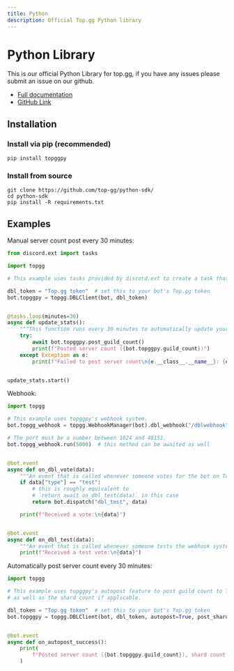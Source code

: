```yaml
---
title: Python
description: Official Top.gg Python library
---
```


# Python Library

This is our official Python Library for top.gg, if you have any issues please submit an issue on our github.

- [Full documentation](https://topggpy.rtfd.io/)
- [GitHub Link](https://github.com/top-gg/python-sdk)

## Installation

### Install via pip (recommended)

```
pip install topggpy
```
      
### Install from source

```
git clone https://github.com/top-gg/python-sdk/
cd python-sdk
pip install -R requirements.txt
```

## Examples

Manual server count post every 30 minutes:
```py
from discord.ext import tasks

import topgg

# This example uses tasks provided by discord.ext to create a task that posts guild count to Top.gg every 30 minutes.

dbl_token = "Top.gg token"  # set this to your bot's Top.gg token
bot.topggpy = topgg.DBLClient(bot, dbl_token)


@tasks.loop(minutes=30)
async def update_stats():
    """This function runs every 30 minutes to automatically update your server count."""
    try:
        await bot.topggpy.post_guild_count()
        print(f"Posted server count ({bot.topggpy.guild_count})")
    except Exception as e:
        print(f"Failed to post server count\n{e.__class__.__name__}: {e}")


update_stats.start()
```

Webhook:
```py
import topgg

# This example uses topggpy's webhook system.
bot.topgg_webhook = topgg.WebhookManager(bot).dbl_webhook("/dblwebhook", "password")

# The port must be a number between 1024 and 49151.
bot.topgg_webhook.run(5000)  # this method can be awaited as well


@bot.event
async def on_dbl_vote(data):
    """An event that is called whenever someone votes for the bot on Top.gg."""
    if data["type"] == "test":
        # this is roughly equivalent to
        # `return await on_dbl_test(data)` in this case
        return bot.dispatch("dbl_test", data)

    print(f"Received a vote:\n{data}")


@bot.event
async def on_dbl_test(data):
    """An event that is called whenever someone tests the webhook system for your bot on Top.gg."""
    print(f"Received a test vote:\n{data}")
```

Automatically post server count every 30 minutes:
```py
import topgg

# This example uses topggpy's autopost feature to post guild count to Top.gg every 30 minutes
# as well as the shard count if applicable.

dbl_token = "Top.gg token"  # set this to your bot's Top.gg token
bot.topggpy = topgg.DBLClient(bot, dbl_token, autopost=True, post_shard_count=True)


@bot.event
async def on_autopost_success():
    print(
        f"Posted server count ({bot.topggpy.guild_count}), shard count ({bot.shard_count})"
    )
```

